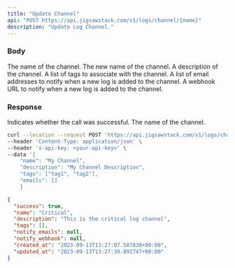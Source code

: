 ```yaml
---
title: "Update Channel"
api: "POST https://api.jigsawstack.com/v1/logs/channel/{name}"
description: "Update Log Channel."
---
```


### Body

<ParamField path="name" type="string" required>
  The name of the channel.
</ParamField>

<ParamField body="new_name" type="string">
  The new name of the channel.
</ParamField>

<ParamField body="description" type="string">
  A description of the channel.
</ParamField>

<ParamField body="tags" type="array<string>">
  A list of tags to associate with the channel.
</ParamField>

<ParamField body="emails" type="array<string>">
  A list of email addresses to notify when a new log is added to the channel.
</ParamField>

<ParamField body="webhook" type="string">
  A webhook URL to notify when a new log is added to the channel.
</ParamField>

<Snippet file="header.mdx" />

### Response

<ResponseField name="success" type="boolean">
  Indicates whether the call was successful.
</ResponseField>

<ResponseField name="channel_name" type="string">
  The name of the channel.
</ResponseField>

<RequestExample>

```bash cURL
curl --location --request POST 'https://api.jigsawstack.com/v1/logs/channel/:name' \
--header 'Content-Type: application/json' \
--header 'x-api-key: <your-api-key>' \
--data '{
    "name": "My Channel",
    "description": "My Channel Description",
    "tags": ["tag1", "tag2"],
    "emails": []
    }
```

</RequestExample>

<ResponseExample>

```json Response
{
  "success": true,
  "name": "Critical",
  "description": "This is the critical log channel",
  "tags": [],
  "notify_emails": null,
  "notify_webhook": null,
  "created_at": "2023-09-13T13:27:07.587838+00:00",
  "updated_at": "2023-09-13T13:27:30.892747+00:00"
}
```

</ResponseExample>
